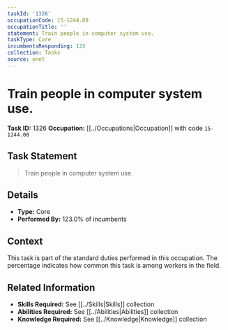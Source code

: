 ```yaml
---
taskId: '1326'
occupationCode: 15-1244.00
occupationTitle: ''
statement: Train people in computer system use.
taskType: Core
incumbentsResponding: 123
collection: Tasks
source: onet
---
```

# Train people in computer system use.

**Task ID:** 1326
**Occupation:** [[../Occupations|Occupation]] with code `15-1244.00`

## Task Statement

> Train people in computer system use.

## Details

- **Type:** Core
- **Performed By:** 123.0% of incumbents

## Context

This task is part of the standard duties performed in this occupation. The percentage indicates how common this task is among workers in the field.

## Related Information

- **Skills Required:** See [[../Skills|Skills]] collection
- **Abilities Required:** See [[../Abilities|Abilities]] collection
- **Knowledge Required:** See [[../Knowledge|Knowledge]] collection
